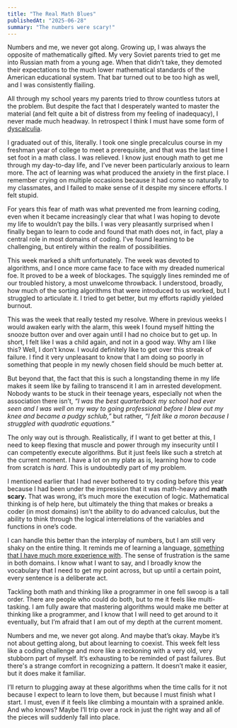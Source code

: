 ```yaml
---
title: "The Real Math Blues"
publishedAt: "2025-06-28"
summary: "The numbers were scary!"
---
```


Numbers and me, we never got along. Growing up, I was always the opposite of mathematically gifted. My very Soviet parents tried to get me into Russian math from a young age. When that didn’t take, they demoted their expectations to the much lower mathematical standards of the American educational system. That bar turned out to be too high as well, and I was consistently flailing.

All through my school years my parents tried to throw countless tutors at the problem. But despite the fact that I desperately wanted to master the material (and felt quite a bit of distress from my feeling of inadequacy), I never made much headway. In retrospect I think I must have some form of [dyscalculia](https://www.en.wikipedia.org/wiki/Dyscalculia).

I graduated out of this, literally. I took one single precalculus course in my freshman year of college to meet a prerequisite, and that was the last time I set foot in a math class. I was relieved. I know just enough math to get me through my day-to-day life, and I’ve never been particularly anxious to learn more. The act of learning was what produced the anxiety in the first place. I remember crying on multiple occasions because it had come so naturally to my classmates, and I failed to make sense of it despite my sincere efforts. I felt stupid.

For years this fear of math was what prevented me from learning coding, even when it became increasingly clear that what I was hoping to devote my life to wouldn’t pay the bills. I was very pleasantly surprised when I finally began to learn to code and found that math does not, in fact, play a central role in most domains of coding. I’ve found learning to be challenging, but entirely within the realm of possibilities.

This week marked a shift unfortunately. The week was devoted to algorithms, and I once more came face to face with my dreaded numerical foe. It proved to be a week of blockages. The squiggly lines reminded me of our troubled history, a most unwelcome throwback. I understood, broadly, how much of the sorting algorithms that were introduced to us worked, but I struggled to articulate it. I tried to get better, but my efforts rapidly yielded burnout.

This was the week that really tested my resolve. Where in previous weeks I would awaken early with the alarm, this week I found myself hitting the snooze button over and over again until I had no choice but to get up. In short, I felt like I was a child again, and not in a good way. Why am I like this? Well, I don’t know. I would definitely like to get over this streak of failure. I find it very unpleasant to know that I am doing so poorly in something that people in my newly chosen field should be much better at. 

But beyond that, the fact that this is such a longstanding theme in my life makes it seem like by failing to transcend it I am in arrested development. Nobody wants to be stuck in their teenage years, especially not when the association there isn’t, *“I was the best quarterback my school had ever seen and I was well on my way to going professional before I blew out my knee and became a pudgy schlub,”* but rather, *“I felt like a moron because I struggled with quadratic equations.”*

The only way out is through. Realistically, if I want to get better at this, I need to keep flexing that muscle and power through my insecurity until I can competently execute algorithms. But it just feels like such a stretch at the current moment. I have a lot on my plate as is, learning how to code from scratch is *hard*. This is undoubtedly part of my problem.

I mentioned earlier that I had never bothered to try coding before this year because I had been under the impression that it was math-heavy and **math scary.** That was wrong, it’s much more the execution of logic. Mathematical thinking is of help here, but ultimately the thing that makes or breaks a coder (in most domains) isn’t the ability to do advanced calculus, but the ability to think through the logical interrelations of the variables and functions in one’s code. 

I can handle this better than the interplay of numbers, but I am still very shaky on the entire thing. It reminds me of learning a language, [something that I have much more experience with]( /blog/20250621-go-to-the-bakery). The sense of frustration is the same in both domains. I know what I want to say, and I broadly know the vocabulary that I need to get my point across, but up until a certain point, every sentence is a deliberate act.

Tackling both math and thinking like a programmer in one fell swoop is a tall order. There are people who could do both, but to me it feels like multi-tasking. I am fully aware that mastering algorithms would make me better at thinking like a programmer, and I know that I will need to get around to it eventually, but I’m afraid that I am out of my depth at the current moment.

Numbers and me, we never got along. And maybe that’s okay. Maybe it’s not about getting along, but about learning to coexist. This week felt less like a coding challenge and more like a reckoning with a very old, very stubborn part of myself. It’s exhausting to be reminded of past failures. But there's a strange comfort in recognizing a pattern. It doesn’t make it easier, but it does make it familiar. 

I’ll return to plugging away at these algorithms when the time calls for it not because I expect to learn to love them, but because I must finish what I start. I must, even if it feels like climbing a mountain with a sprained ankle. And who knows? Maybe I’ll trip over a rock in just the right way and all of the pieces will suddenly fall into place.
